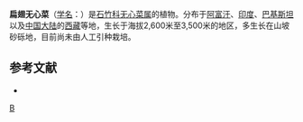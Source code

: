 {{Speciesbox
| taxon = Arenaria(植物) compressa
| binomial_authority = McNeill
}}

'''扁翅无心菜'''（[[学名|学名]]：{{lang|la|''Arenaria compressa''}}）是[[石竹科|石竹科]][[无心菜属|无心菜属]]的植物。分布于[[阿富汗|阿富汗]]、[[印度|印度]]、[[巴基斯坦|巴基斯坦]]以及[[中国大陆|中国大陆]]的[[西藏|西藏]]等地，生长于海拔2,600米至3,500米的地区，多生长在山坡砂砾地，目前尚未由人工引种栽培。

== 参考文献 ==
<div class="references-small">
* {{cite web| url =http://www.bioinfo.cn/db05/KmzwSpecies.php?action=view&id=3637| title =扁翅无心菜| work =《中国高等植物数据库全库》| publisher =中国科学院微生物研究所| author =昆明植物研究所| accessdate =2009-02-24| deadurl =yes| archiveurl =https://web.archive.org/web/20160305060229/http://www.bioinfo.cn/db05/KmzwSpecies.php?action=view&id=3637| archivedate =2016-03-05}}
</div>
{{Taxonbar|from=Q11075628}}

[[Category:无心菜属|B]]